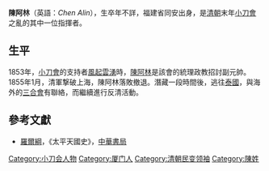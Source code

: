 {{expand|time=2015-12-13T07:29:42+00:00}}
{{refimprove|time=2015-12-13T07:28:06+00:00}}

'''陳阿林'''（英語：''Chen Alin''），生卒年不詳，福建省同安出身，是[[清朝|清朝]]末年[[小刀会|小刀會]]之亂的其中一位指揮者。

==生平==
1853年，[[小刀會|小刀會]]的支持者[[風起雲湧|風起雲湧]]時，[[陳阿林|陳阿林]]是該會的統理政教招討副元帥。1855年1月，清軍撃破上海，陳阿林落敗撤退。潛藏一段時間後，逃往[[泰國|泰國]]，與海外的[[三合會|三合會]]有聯絡，而繼續進行反清活動。</div>

== 參考文獻 ==
{{refbegin}}
* [[羅爾綱|羅爾綱]]，《太平天國史》，[[中華書局|中華書局]]
{{refend}}

{{DEFAULTSORT:C}}
[[Category:小刀会人物|Category:小刀会人物]]
[[Category:厦门人|Category:厦门人]]
[[Category:清朝民变领袖|Category:清朝民变领袖]]
[[Category:陳姓|Category:陳姓]]